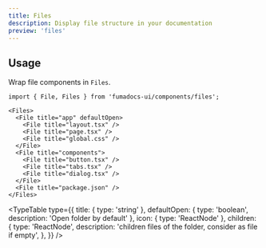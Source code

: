 ```yaml
---
title: Files
description: Display file structure in your documentation
preview: 'files'
---
```


## Usage

Wrap file components in `Files`.

```mdx
import { File, Files } from 'fumadocs-ui/components/files';

<Files>
  <File title="app" defaultOpen>
    <File title="layout.tsx" />
    <File title="page.tsx" />
    <File title="global.css" />
  </File>
  <File title="components">
    <File title="button.tsx" />
    <File title="tabs.tsx" />
    <File title="dialog.tsx" />
  </File>
  <File title="package.json" />
</Files>
```

<TypeTable
  type={{
    title: { type: 'string' },
    defaultOpen: { type: 'boolean', description: 'Open folder by default' },
    icon: { type: 'ReactNode' },
    children: {
      type: 'ReactNode',
      description: 'children files of the folder, consider as file if empty',
    },
  }}
/>
